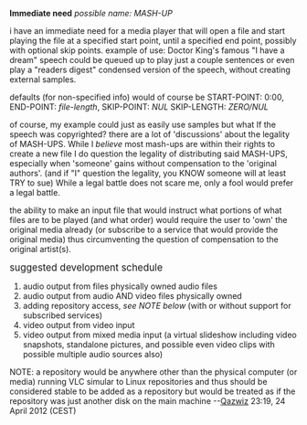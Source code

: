 '''Immediate need''' ''possible name: MASH-UP''

i have an immediate need for a media player that will open a file and start playing the file at a specified start point, until a specified end point, possibly with optional skip points. example of use: Doctor King's famous "I have a dream" speech could be queued up to play just a couple sentences or even play a "readers digest" condensed version of the speech, without creating external samples.

defaults (for non-specified info) would of course be START-POINT: 0:00, END-POINT: ''file-length'', SKIP-POINT: ''NUL'' SKIP-LENGTH: ''ZERO/NUL''

of course, my example could just as easily use samples but what If the speech was copyrighted? 
there are a lot of 'discussions' about the legality of MASH-UPS.  While I ''believe'' most mash-ups are within their rights to create a new file I do question the legality of distributing said MASH-UPS, especially when 'someone' gains without compensation to the 'original authors'. (and if "I" question the legality, you KNOW someone will at least TRY to sue) While a legal battle does not scare me, only a fool would prefer a legal battle.

the ability to make an input file that would instruct what portions of what files are to be played (and what order) would require the user to 'own' the original media already (or subscribe to a service that would provide the original media) thus circumventing the question of compensation to the original artist(s).

<big>suggested development schedule</big>
# audio output from files physically owned audio files
# audio output from audio AND video files physically owned
# adding repository access, ''see NOTE below'' (with or without support for subscribed services)
# video output from video input
# video output from mixed media input (a virtual slideshow including video snapshots, standalone pictures, and possible even video clips with possible multiple audio sources also)

NOTE: a repository would be anywhere other than the physical computer (or media) running VLC simular to Linux repositories and thus should be considered stable to be added as a repository but would be treated as if the repository was just another disk on the main machine
--[[User:Qazwiz|Qazwiz]] 23:19, 24 April 2012 (CEST)